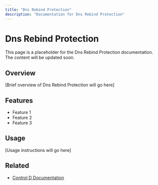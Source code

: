 ```yaml
---
title: "Dns Rebind Protection"
description: "Documentation for Dns Rebind Protection"
---
```


# Dns Rebind Protection

This page is a placeholder for the Dns Rebind Protection documentation. The content will be updated soon.

## Overview

[Brief overview of Dns Rebind Protection will go here]

## Features

- Feature 1
- Feature 2
- Feature 3

## Usage

[Usage instructions will go here]

## Related

- [Control D Documentation](https://docs.controld.com/)
